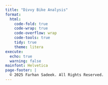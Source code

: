 ```yaml
---
title: "Divvy Bike Analysis"
format: 
  html:
    code-fold: true
    code-wrap: true
    code-overflow: wrap
    code-tools: true
    tidy: true
    theme: litera
execute:
  echo: true
  warning: false
mainfont: Helvetica
page-footer: |
  © 2025 Farhan Sadeek. All Rights Reserved.
---
```



